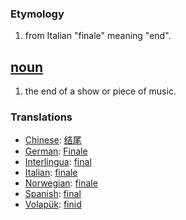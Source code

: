 === Etymology ===
#from Italian "finale" meaning "end".

== [[noun]] ==
#the end of a show or piece of music.

=== Translations ===
*[[Chinese]]: [[结尾]]
*[[German]]: [[Finale]]
*[[Interlingua]]: [[final]]
*[[Italian]]: [[finale]]
*[[Norwegian]]: [[finale]]
*[[Spanish]]: [[final]]
*[[Volapük]]: [[finid]]
